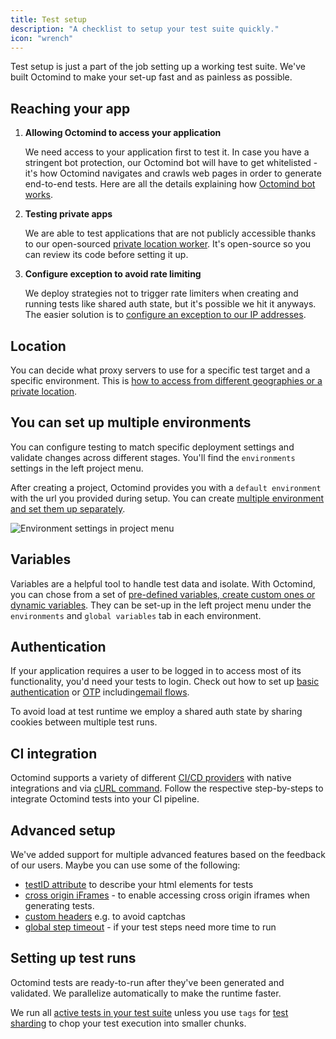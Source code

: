 ```yaml
---
title: Test setup
description: "A checklist to setup your test suite quickly."
icon: "wrench"
---
```


Test setup is just a part of the job setting up a working test suite. We've built Octomind to make your set-up fast and as painless as possible.

## Reaching your app

1. **Allowing Octomind to access your application**

   We need access to your application first to test it. In case you have a stringent bot protection, our Octomind bot will have to get whitelisted - it's how Octomind navigates and crawls web pages in order to generate end-to-end tests. Here are all the details explaining how [Octomind bot works](/advanced/octomind-bot).

2. **Testing private apps**

   We are able to test applications that are not publicly accessible thanks to our open-sourced [private location worker](/advanced/private-location). It's open-source so you can review its code before setting it up.

3. **Configure exception to avoid rate limiting**

   We deploy strategies not to trigger rate limiters when creating and running tests like shared auth state, but it's possible we hit it anyways. The easier solution is to [configure an exception to our IP addresses](/advanced/rate-limiting).

## Location

You can decide what proxy servers to use for a specific test target and a specific environment. This is [how to access from different geographies or a private location](/proxy/proxy-settings.mdx).

## You can set up multiple environments

You can configure testing to match specific deployment settings and validate changes across different stages. You'll find the `environments` settings in the left project menu.

After creating a project, Octomind provides you with a `default environment` with the url you provided during setup. You can create [multiple environment and set them up separately](/account-view/environments).

<Frame caption="Environment settings in project menu, 03/2025">
  <img
    src="/images/build/environments-settings.png"
    alt="Environment settings in project menu"
  />
</Frame>

## Variables

Variables are a helpful tool to handle test data and isolate. With Octomind, you can chose from a set of [pre-defined variables, create custom ones or dynamic variables](/advanced/variables). They can be set-up in the left project menu under the `environments` and `global variables` tab in each environment.

## Authentication

If your application requires a user to be logged in to access most of its functionality, you'd need your tests to login. Check out how to set up [basic authentication](/advanced/basic-authentication) or [OTP](/advanced/2fa) including[email flows](/advanced/email-flows.mdx).

To avoid load at test runtime we employ a shared auth state by sharing cookies between multiple test runs.

## CI integration

Octomind supports a variety of different [CI/CD providers](/integrations/) with native integrations and via [cURL command](/integrations/quickstart-other).
Follow the respective step-by-steps to integrate Octomind tests into your CI pipeline.

## Advanced setup

We've added support for multiple advanced features based on the feedback of our users. Maybe you can use some of the following:

- [testID attribute](/runtime/testid-attribute) to describe your html elements for tests
- [cross origin iFrames](/advanced/cross-origin-iframes) - to enable accessing cross origin iframes when generating tests.
- [custom headers](/runtime/custom-headers) e.g. to avoid captchas
- [global step timeout](/get-started/execute-test-cases#test-timeout) - if your test steps need more time to run

## Setting up test runs

Octomind tests are ready-to-run after they've been generated and validated. We parallelize automatically to make the runtime faster.

We run all [active tests in your test suite](/maintain/mark-tests-as-active) unless you use `tags` for [test sharding](/get-started/execute-test-cases#test-sharding) to chop your test execution into smaller chunks.
